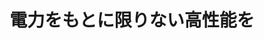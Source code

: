 ﻿---
title: "電力をもとに限りない高性能を"
category: "工学院"
vol: 26
interviewee: "深尾 正 "
url: ""
tags: ["制御","力","電力","導体","モータ"]
pdf: "26-2.pdf"
career: ""
preface: "深尾では半導体技術を利用して、電力の損失をなるべく少なく効率よく利用する電力制御の研究をしている。その代表であるベアリングレスモータについて紹介する。"
---

